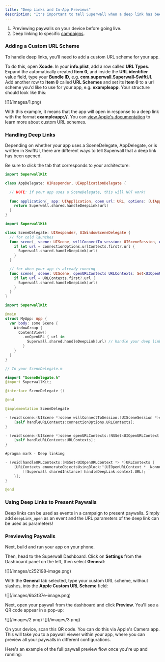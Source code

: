 ```yaml
---
title: "Deep Links and In-App Previews"
description: "It's important to tell Superwall when a deep link has been opened. This enables two things:"
---
```


1. Previewing paywalls on your device before going live.
2. Deep linking to specific [campaigns](/campaigns).

### Adding a Custom URL Scheme

To handle deep links, you'll need to add a custom URL scheme for your app. 

To do this, open **Xcode**. In your **info.plist**, add a row called **URL Types**. Expand the automatically created **Item 0**, and inside the **URL identifier** value field, type your **Bundle ID**, e.g. **com.superwall.Superwall-SwiftUI**. Add another row to **Item 0** called **URL Schemes** and set its **Item 0** to a url scheme you'd like to use for your app, e.g. **exampleapp**. Your structure should look like this:

<Frame>![](/images/1.png)</Frame>

With this example, it means that the app will open in response to a deep link with the format **exampleapp://**. You can [view Apple's documentation](https://developer.apple.com/documentation/xcode/defining-a-custom-url-scheme-for-your-app) to learn more about custom URL schemes.

### Handling Deep Links

Depending on whether your app uses a SceneDelegate, AppDelegate, or is written in SwiftUI, there are different ways to tell Superwall that a deep link has been opened. 

Be sure to click the tab that corresponds to your architecture:

<CodeGroup>

  ```swift AppDelegate.swift
  import SuperwallKit

  class AppDelegate: UIResponder, UIApplicationDelegate {

    // NOTE: if your app uses a SceneDelegate, this will NOT work!
    
    func application(_ app: UIApplication, open url: URL, options: [UIApplication.OpenURLOptionsKey : Any] = [:]) -> Bool {
      return Superwall.shared.handleDeepLink(url)
    }
  }
  ```

  ```swift SceneDelegate.swift
  import SuperwallKit

  class SceneDelegate: UIResponder, UIWindowSceneDelegate {
    // for cold launches
    func scene(_ scene: UIScene, willConnectTo session: UISceneSession, options connectionOptions: UIScene.ConnectionOptions) {
      if let url = connectionOptions.urlContexts.first?.url {
        Superwall.shared.handleDeepLink(url)
      }
    }

    // for when your app is already running
    func scene(_ scene: UIScene, openURLContexts URLContexts: Set<UIOpenURLContext>) {
      if let url = URLContexts.first?.url {
        Superwall.shared.handleDeepLink(url)
      }
    }
  }
  ```

  ```swift SwiftUI
  import SuperwallKit

  @main
  struct MyApp: App {  
    var body: some Scene {
      WindowGroup {
        ContentView()
          .onOpenURL { url in
            Superwall.shared.handleDeepLink(url) // handle your deep link
          }
      }
    }
  }
  ```

  ```swift Objective-C
  // In your SceneDelegate.m

  #import "SceneDelegate.h"
  @import SuperwallKit;

  @interface SceneDelegate ()

  @end

  @implementation SceneDelegate

  - (void)scene:(UIScene *)scene willConnectToSession:(UISceneSession *)session options:(UISceneConnectionOptions *)connectionOptions {
      [self handleURLContexts:connectionOptions.URLContexts];
  }

  - (void)scene:(UIScene *)scene openURLContexts:(NSSet<UIOpenURLContext *> *)URLContexts {
      [self handleURLContexts:URLContexts];
  }

  #pragma mark - Deep linking

  - (void)handleURLContexts:(NSSet<UIOpenURLContext *> *)URLContexts {
      [URLContexts enumerateObjectsUsingBlock:^(UIOpenURLContext * _Nonnull context, BOOL * _Nonnull stop) {
          [[Superwall sharedInstance] handleDeepLink:context.URL];
      }];
  }

  @end
  ```
</CodeGroup>

### Using Deep Links to Present Paywalls

Deep links can be used as events in a campaign to present paywalls. Simply add `deepLink_open` as an event and the URL parameters of the deep link can be used as parameters!

### Previewing Paywalls

Next, build and run your app on your phone.

Then, head to the Superwall Dashboard. Click on **Settings** from the Dashboard panel on the left, then select **General**:

<Frame>![](/images/c252198-image.png)</Frame>

With the **General** tab selected, type your custom URL scheme, without slashes, into the **Apple Custom URL Scheme** field:

<Frame>![](/images/6b3f37e-image.png)</Frame>

Next, open your paywall from the dashboard and click **Preview**. You'll see a QR code appear in a pop-up:

<Frame>![](/images/2.png)</Frame>

<Frame>![](/images/3.png)</Frame>

On your device, scan this QR code. You can do this via Apple's Camera app. This will take you to a paywall viewer within your app, where you can preview all your paywalls in different configurations.

Here's an example of the full paywall preview flow once you're up and running: